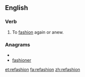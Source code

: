==English==

===Verb===
{{en-verb|refashion|ing}}

# To [[fashion]] again or anew.

===Anagrams===
* {{alphagram|aefhinors}}
* [[fashioner#English|fashioner]]

[[et:refashion]]
[[fa:refashion]]
[[zh:refashion]]